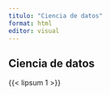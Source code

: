 ```yaml
---
titulo: "Ciencia de datos"
format: html
editor: visual
---
```


## Ciencia de datos 
{{< lipsum 1 >}}